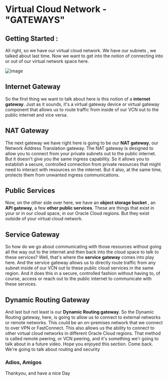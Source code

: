 # Virtual Cloud Network -  "GATEWAYS"


## Getting Started :

All right, so we have our virtual cloud network. We have our subnets , we talked about last time. Now we want to get into the notion of connecting into or out of our virtual network space here. 

![image](https://user-images.githubusercontent.com/103866475/205823517-3931687b-2042-47e0-84e5-96f1ce8d623a.png)


## Internet Gateway

So the first thing we want to talk about here is this notion of a **internet gateway**. Just as it sounds, it's a virtual gateway device or virtual gateway component that allows us to route traffic from inside of our VCN out to the public internet and vice versa. 

## NAT Gateway

The next gateway we have right here is going to be our **NAT gateway**, our Network Address Translation gateway. The NAT gateway is designed to allow you to connect from your private subnets out to the public internet. But it doesn't give you the same ingress capability. So it allows you to establish a secure, controlled connection from private resources that might need to interact with resources on the internet. But it also, at the same time, protects them from unwanted ingress communications. 

## Public Services

Now, on the other side over here, we have an **object storage bucket** , an **API gateway**, a few **other public services**. These are things that exist in your or in our cloud space, in our Oracle Cloud regions. But they exist outside of your virtual cloud network. 

## Service Gateway

So how do we go about communicating with those resources without going all the way out to the internet and then back into the cloud space to talk to these services? Well, that's where the **service gateway** comes into play here. And the service gateway allows us to directly route traffic from any subnet inside of our VCN out to these public cloud services in the same region. And it does this in a secure, controlled fashion without having to, of course, access or reach out to the public internet to communicate with these services. 

## Dynamic Routing Gateway

And last but not least is our **Dynamic Routing gateway**. So the Dynamic Routing gateway, here, is going to allow us to connect to external networks or remote networks. This could be an on-premises network that we connect to over VPN or FastConnect. This also allows us the ability to connect to other virtual cloud networks in different Oracle Cloud regions. That method is called remote peering, or VCN peering, and it's something we'r going to talk about in a future video. Hope you enjoyed this section. Come back. We're going to talk about routing and security


### Adios, Amigos

Thankyou, and have a nice Day
